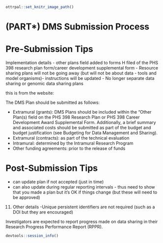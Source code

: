 
```r
ottrpal::set_knitr_image_path()
```


# (PART\*) DMS Submission Process {-}

# Pre-Submission Tips

 Implementation details
- other plans field added to forms H filed of the PHS 398 research plan form/career development supplemental form
- Resource sharing plans will not be going away (but will not be about data - tools and model organisms)- instructions will be updated
- No longer separate data sharing or genomic data sharing plans


this is from the website:

The DMS Plan should be submitted as follows:

- Extramural (grants): DMS Plans should be included within the “Other Plan(s) field on the PHS 398 Research Plan or PHS 398 Career Development Award Supplemental Form. Additionally, a brief summary and associated costs should be submitted as part of the budget and budget justification (see Budgeting for Data Management and Sharing).
- Extramural (contracts): as part of the technical evaluation
- Intramural: determined by the Intramural Research Program
- Other funding agreements: prior to the release of funds

# Post-Submission Tips


- can update plan if not accepted (just in time)
- can also update during regular reporting intervals - thus need to show that you made a plan but it's OK if things change (but these will need to be approved)
    
 11. Other details
 -Unique persistent identifiers are not required (such as a DOI but they are encouraged)
  
  Investigators are expected to report progress made on data sharing in their Research Progress Performance Report (RPPR). 
  

 




```r
devtools::session_info()
```
